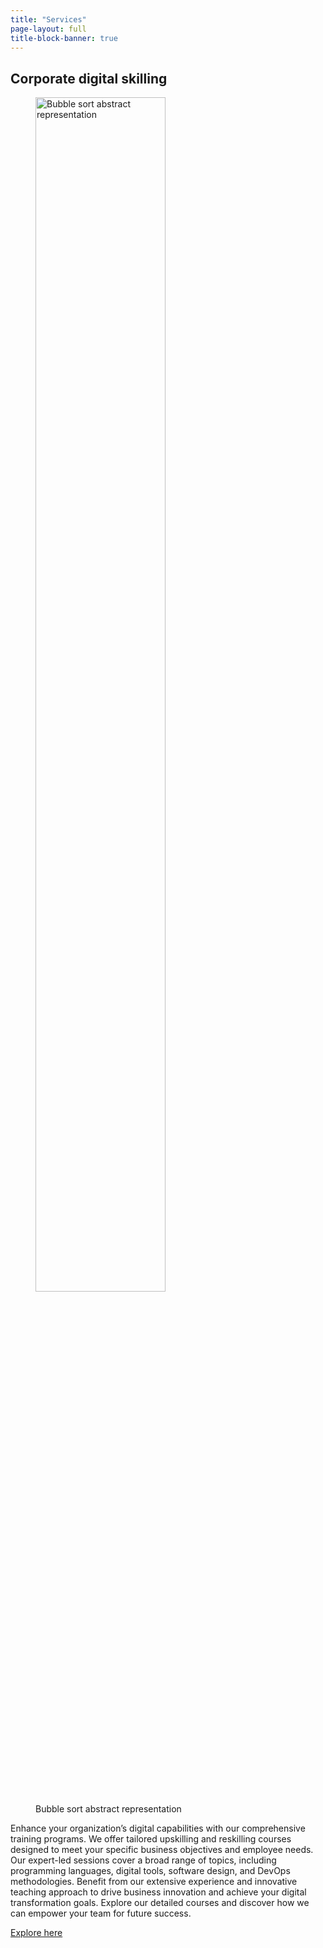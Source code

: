 ```yaml
---
title: "Services"
page-layout: full
title-block-banner: true
---
```


## Corporate digital skilling

:::: {layout="[ 40, 60 ]"}

::: {#first-column}
![Bubble sort abstract representation](corporate-digital-skilling/bubblesort.webp){fig-alt="Bubble sort abstract representation" fig-align="center" width=70% .lightbox}
:::

::: {#second-column}
Enhance your organization's digital capabilities with our comprehensive training programs. We offer tailored upskilling and reskilling courses designed to meet your specific business objectives and employee needs. Our expert-led sessions cover a broad range of topics, including programming languages, digital tools, software design, and DevOps methodologies. Benefit from our extensive experience and innovative teaching approach to drive business innovation and achieve your digital transformation goals. Explore our detailed courses and discover how we can empower your team for future success.

[Explore here](corporate-digital-skilling/index.qmd)
:::

::::

<div class="sharethis-inline-follow-buttons"></div>

